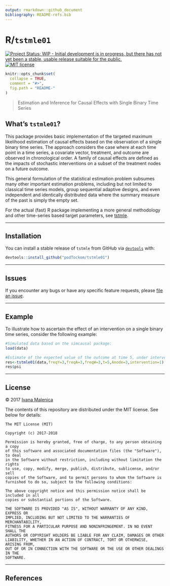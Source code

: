 ```yaml
---
output: rmarkdown::github_document
bibliography: README-refs.bib
---
```


# R/`tstmle01`

[![Project Status: WIP - Initial development is in progress, but there has not yet been a stable, usable release suitable for the public.](http://www.repostatus.org/badges/latest/wip.svg)](http://www.repostatus.org/#wip)
[![MIT license](http://img.shields.io/badge/license-MIT-brightgreen.svg)](http://opensource.org/licenses/MIT)

<!-- README.md is generated from README.Rmd. Please edit that file -->

```r
knitr::opts_chunk$set(
  collapse = TRUE,
  comment = "#>",
  fig.path = "README-"
)
```

> Estimation and Inference for Causal Effects with Single Binary Time Series

## What's `tstmle01`?

This package provides basic implementation of the targeted maximum likelihood estimation of causal
effects based on the observation of a single binary time series. The approach considers the case where at each time point in a time series, a covariate vector, treatment, and outcome are observed in chronological order. A family of causal effects are defined as the impacts of
stochastic interventions on a subset of the treatment nodes on a future outcome.

This general formulation of the statistical estimation problem subsumes many
other important estimation problems, including but not limited to classical time
series models, group sequential adaptive designs, and even independent and
identically distributed data where the summary measure of the past is simply the
empty set. 

For the actual (fast) R package implementing a more general methodology and other time-series based target parameters, see [tstmle](https://github.com/podTockom/tstmle/).  

---

## Installation

You can install a stable release of `tstmle` from GitHub via
[`devtools`](https://www.rstudio.com/products/rpackages/devtools/) with:

```r
devtools::install_github("podTockom/tstmle01")
```

---

## Issues

If you encounter any bugs or have any specific feature requests, please [file an
issue](https://github.com/podTockom/tstmle01/issues).

---

## Example

To illustrate how to ascertain the effect of an
intervention on a single binary time series, consider the following example:

```r
#Simulated data based on the simcausal package:
load(data)

#Estimate of the expected value of the outcome at time 5, under intervention on Anode 3:
res<-tstmle01(data,freqY=3,freqA=3,freqW=3,t=5,Anode=3,intervention=1)
res$psi

```

---

## License

&copy; 2017 [Ivana Malenica](https://github.com/podTockom)

The contents of this repository are distributed under the MIT license. See
below for details:
```
The MIT License (MIT)

Copyright (c) 2017-2018

Permission is hereby granted, free of charge, to any person obtaining a copy
of this software and associated documentation files (the "Software"), to deal
in the Software without restriction, including without limitation the rights
to use, copy, modify, merge, publish, distribute, sublicense, and/or sell
copies of the Software, and to permit persons to whom the Software is
furnished to do so, subject to the following conditions:

The above copyright notice and this permission notice shall be included in all
copies or substantial portions of the Software.

THE SOFTWARE IS PROVIDED "AS IS", WITHOUT WARRANTY OF ANY KIND, EXPRESS OR
IMPLIED, INCLUDING BUT NOT LIMITED TO THE WARRANTIES OF MERCHANTABILITY,
FITNESS FOR A PARTICULAR PURPOSE AND NONINFRINGEMENT. IN NO EVENT SHALL THE
AUTHORS OR COPYRIGHT HOLDERS BE LIABLE FOR ANY CLAIM, DAMAGES OR OTHER
LIABILITY, WHETHER IN AN ACTION OF CONTRACT, TORT OR OTHERWISE, ARISING FROM,
OUT OF OR IN CONNECTION WITH THE SOFTWARE OR THE USE OR OTHER DEALINGS IN THE
SOFTWARE.
```

---

## References



